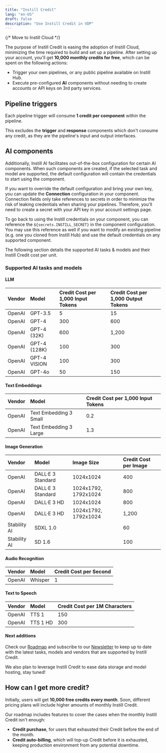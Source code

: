 ```yaml
---
title: "Instill Credit"
lang: "en-US"
draft: false
description: "Use Instill Credit in VDP"
---
```


{/* Move to Instill Cloud */}

The purpose of Instill Credit is easing the adoption of Instill Cloud, minimizing the time required to build and set up a pipeline.
After setting up your account, you'll get **10,000 monthly credits for free**, which can be spent on the following actions:

- Trigger your own pipelines, or any public pipeline available on Instill Hub.
- Execute pre-configured **AI** components without needing to create accounts or API keys on 3rd party services.

## Pipeline triggers

Each pipeline trigger will consume **1 credit per component** within the pipeline.

This excludes the **trigger** and **response** components which don't consume any credit, as they are the pipeline's input and output interfaces.

## AI components

Additionally, Instill AI facilitates out-of-the-box configuration for certain AI components.
When such components are created, if the selected task and model are supported, the default configuration will contain the credentials to start using the component.

<ZoomableImg
src="/docs-assets/vdp/credit-secret.png"
alt="Use Instill Credit to run DALL·E 3 image generation with pre-configured credentials"
width="400px"
/>

If you want to override the default configuration and bring your own key, you can update the **Connection** configuration in your component.
Connection fields only take references to secrets in order to minimize the risk of leaking credentials when sharing your pipelines.
Therefore, you'll need to create a secret with your API key in your account settings page.

To go back to using the Instill credentials on your component, you can reference the `${secrets.INSTILL_SECRET}` in the component configuration.
You may use this reference as well if you want to modify an existing pipeline (e.g. one you cloned from Instill Hub) and use the default credentials on any supported component.

The following section details the supported AI tasks & models and their Instill Credit cost per unit.

### Supported AI tasks and models

#### LLM

| Vendor | Model                  | Credit Cost per 1,000 Input Tokens | Credit Cost per 1,000 Output Tokens |
| :----- | :--------------------- | :--------------------------------- | :---------------------------------- |
| OpenAI | GPT-3.5                | 5                                  | 15                                  |
| OpenAI | GPT-4                  | 300                                | 600                                 |
| OpenAI | GPT-4 (32K)            | 600                                | 1,200                               |
| OpenAI | GPT-4 (128K)           | 100                                | 300                                 |
| OpenAI | GPT-4 VISION           | 100                                | 300                                 |
| OpenAI | GPT-4o                 | 50                                 | 150                                 |

#### Text Embeddings

| Vendor | Model                  | Credit Cost per 1,000 Input Tokens |
| :----- | :--------------------- | :--------------------------------- |
| OpenAI | Text Embedding 3 Small | 0.2                                |
| OpenAI | Text Embedding 3 Large | 1.3                                |

#### Image Generation

| Vendor       | Model             | Image Size           | Credit Cost per Image |
| :----------- | :---------------- | :------------------- | :-------------------- |
| OpenAI       | DALL·E 3 Standard | 1024x1024            | 400                   |
| OpenAI       | DALL·E 3 Standard | 1024x1792, 1792x1024 | 800                   |
| OpenAI       | DALL·E 3 HD       | 1024x1024            | 800                   |
| OpenAI       | DALL·E 3 HD       | 1024x1792, 1792x1024 | 1,200                 |
| Stability AI | SDXL 1.0          |                      | 60                    |
| Stability AI | SD 1.6            |                      | 100                   |

#### Audio Recognition

| Vendor | Model   | Credit Cost per Second |
| :----- | :------ | :--------------------- |
| OpenAI | Whisper | 1                      |

#### Text to Speech

| Vendor | Model    | Credit Cost per 1M Characters |
| :----- | :------- | :---------------------------- |
| OpenAI | TTS 1    | 150                           |
| OpenAI | TTS 1 HD | 300                           |

#### Next additions

Check our [Roadmap](../roadmap) and subscribe to our [Newsletter](/newsletter/?utm_source=documentation&utm_medium=link) to keep up to date with the latest tasks, models and vendors that are supported by Instill Credit.

We also plan to leverage Instill Credit to ease data storage and model hosting, stay tuned!

## How can I get more credit?

Initially, users will get **10,000 free credits every month**.
Soon, different pricing plans will include higher amounts of monthly Instill Credit.

Our roadmap includes features to cover the cases when the monthly Instill Credit isn't enough:

- **Credit purchase**, for users that exhausted their Credit before the end of the month.
- **Credit auto-billing**, which will top-up Credit before it is exhausted, keeping production environment from any potential downtime.
